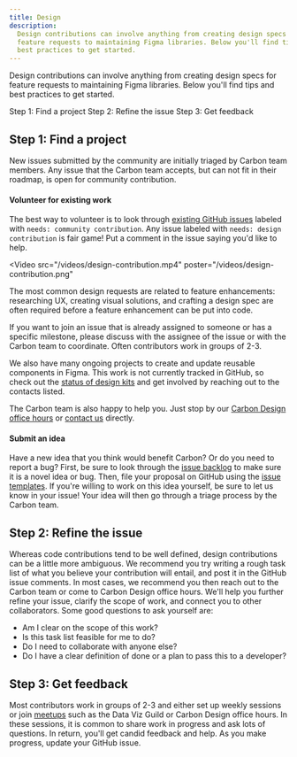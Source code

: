 ```yaml
---
title: Design
description:
  Design contributions can involve anything from creating design specs for
  feature requests to maintaining Figma libraries. Below you'll find tips and
  best practices to get started.
---
```



<PageDescription>

Design contributions can involve anything from creating design specs for feature
requests to maintaining Figma libraries. Below you'll find tips and best
practices to get started.

</PageDescription>

<AnchorLinks>

<AnchorLink>Step 1: Find a project</AnchorLink>
<AnchorLink>Step 2: Refine the issue</AnchorLink>
<AnchorLink>Step 3: Get feedback</AnchorLink>

</AnchorLinks>

## Step 1: Find a project

New issues submitted by the community are initially triaged by Carbon team
members. Any issue that the Carbon team accepts, but can not fit in their
roadmap, is open for community contribution.

#### Volunteer for existing work

The best way to volunteer is to look through
[existing GitHub issues](https://github.com/carbon-design-system/carbon/issues?q=is%3Aopen+is%3Aissue+label%3A%22needs%3A+community+contribution%22+)
labeled with `needs: community contribution`. Any issue labeled with
`needs: design contribution` is fair game! Put a comment in the issue saying
you'd like to help.

<Video
  src="/videos/design-contribution.mp4"
  poster="/videos/design-contribution.png"
>
  <track default srcLang="en" title="Volunteer for existing work" />
</Video>

The most common design requests are related to feature enhancements: researching
UX, creating visual solutions, and crafting a design spec are often required
before a feature enhancement can be put into code.

If you want to join an issue that is already assigned to someone or has a
specific milestone, please discuss with the assignee of the issue or with the
Carbon team to coordinate. Often contributors work in groups of 2-3.

We also have many ongoing projects to create and update reusable components in
Figma. This work is not currently tracked in GitHub, so check out the
[status of design kits](https://www.figma.com/file/CFMtqV5Nztdbm0mi2UiDLg/Library-%2B-Template-Planning?type=design&node-id=3713-26762&mode=design&t=HqvAYXUeccKNMstT-0)
and get involved by reaching out to the contacts listed.

The Carbon team is also happy to help you. Just stop by our
[Carbon Design office hours](/whats-happening/meetups/) or
[contact us](/help/contact-us/) directly.

#### Submit an idea

Have a new idea that you think would benefit Carbon? Or do you need to report a
bug? First, be sure to look through the
[issue backlog](https://github.com/carbon-design-system/carbon/issues) to make
sure it is a novel idea or bug. Then, file your proposal on GitHub using the
[issue templates](https://github.com/carbon-design-system/carbon/issues/new/choose).
If you're willing to work on this idea yourself, be sure to let us know in your
issue! Your idea will then go through a triage process by the Carbon team.

## Step 2: Refine the issue

Whereas code contributions tend to be well defined, design contributions can be
a little more ambiguous. We recommend you try writing a rough task list of what
you believe your contribution will entail, and post it in the GitHub issue
comments. In most cases, we recommend you then reach out to the Carbon team or
come to Carbon Design office hours. We'll help you further refine your issue,
clarify the scope of work, and connect you to other collaborators. Some good
questions to ask yourself are:

- Am I clear on the scope of this work?
- Is this task list feasible for me to do?
- Do I need to collaborate with anyone else?
- Do I have a clear definition of done or a plan to pass this to a developer?

## Step 3: Get feedback

Most contributors work in groups of 2-3 and either set up weekly sessions or
join [meetups](/whats-happening/meetups/#carbon-office-hours) such as the Data
Viz Guild or Carbon Design office hours. In these sessions, it is common to
share work in progress and ask lots of questions. In return, you'll get candid
feedback and help. As you make progress, update your GitHub issue.

